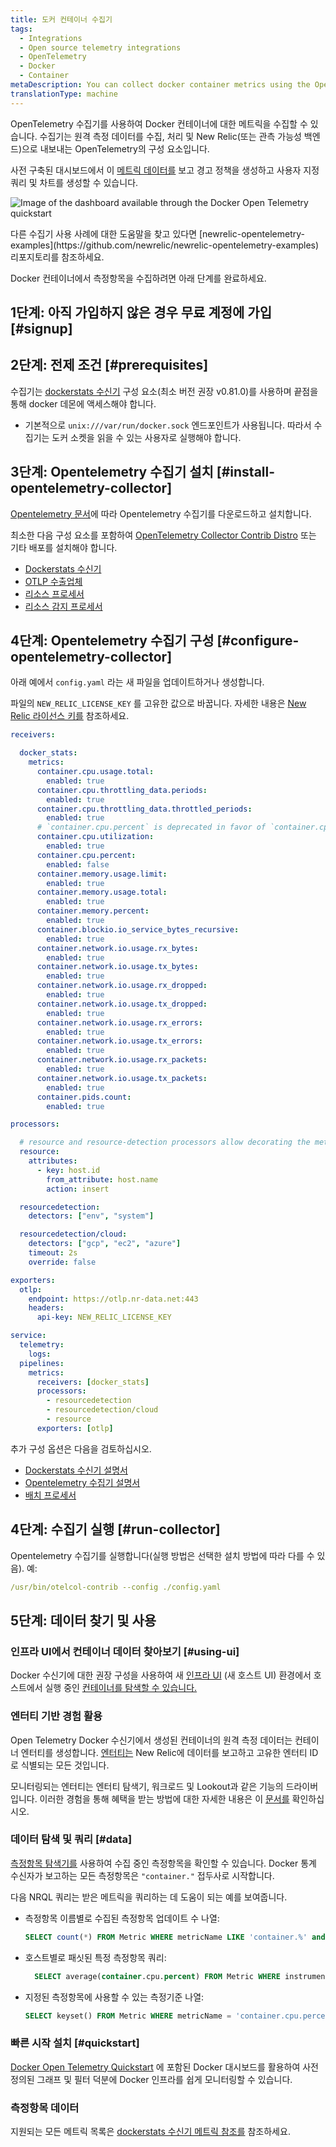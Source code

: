 ```yaml
---
title: 도커 컨테이너 수집기
tags:
  - Integrations
  - Open source telemetry integrations
  - OpenTelemetry
  - Docker
  - Container
metaDescription: You can collect docker container metrics using the OpenTelemetry collector.
translationType: machine
---
```



OpenTelemetry 수집기를 사용하여 Docker 컨테이너에 대한 메트릭을 수집할 수 있습니다. 수집기는 원격 측정 데이터를 수집, 처리 및 New Relic(또는 관측 가능성 백엔드)으로 내보내는 OpenTelemetry의 구성 요소입니다.

사전 구축된 대시보드에서 이 [메트릭 데이터를](#data) 보고 경고 정책을 생성하고 사용자 지정 쿼리 및 차트를 생성할 수 있습니다.

<img
  title="Docker Open Telemetry quickstart dashboard"
  alt="Image of the dashboard available through the Docker Open Telemetry quickstart"
  src={infrastructureDockerOTELDashboard}
/>

<Callout variant="tip">
  다른 수집기 사용 사례에 대한 도움말을 찾고 있다면 [newrelic-opentelemetry-examples](https://github.com/newrelic/newrelic-opentelemetry-examples) 리포지토리를 참조하세요.
</Callout>

Docker 컨테이너에서 측정항목을 수집하려면 아래 단계를 완료하세요.

## 1단계: 아직 가입하지 않은 경우 무료 계정에 가입 [#signup]

<InlineSignup/>

## 2단계: 전제 조건 [#prerequisites]

수집기는 [dockerstats 수신기](https://github.com/open-telemetry/opentelemetry-collector-contrib/tree/main/receiver/dockerstatsreceiver) 구성 요소(최소 버전 권장 v0.81.0)를 사용하며 끝점을 통해 docker 데몬에 액세스해야 합니다.

* 기본적으로 `unix:///var/run/docker.sock` 엔드포인트가 사용됩니다. 따라서 수집기는 도커 소켓을 읽을 수 있는 사용자로 실행해야 합니다.

## 3단계: Opentelemetry 수집기 설치 [#install-opentelemetry-collector]

[Opentelemetry 문서](https://opentelemetry.io/docs/collector/getting-started/)에 따라 Opentelemetry 수집기를 다운로드하고 설치합니다.

최소한 다음 구성 요소를 포함하여 [OpenTelemetry Collector Contrib Distro](https://github.com/open-telemetry/opentelemetry-collector-releases/tree/main/distributions/otelcol-contrib) 또는 기타 배포를 설치해야 합니다.

* [Dockerstats 수신기](https://github.com/open-telemetry/opentelemetry-collector-contrib/tree/main/receiver/dockerstatsreceiver)
* [OTLP 수출업체](https://pkg.go.dev/go.opentelemetry.io/collector/exporter/otlpexporter)
* [리소스 프로세서](https://github.com/open-telemetry/opentelemetry-collector-contrib/blob/main/processor/resourceprocessor/README.md)
* [리소스 감지 프로세서](https://github.com/open-telemetry/opentelemetry-collector-contrib/blob/main/processor/resourcedetectionprocessor/README.md)

## 4단계: Opentelemetry 수집기 구성 [#configure-opentelemetry-collector]

아래 예에서 `config.yaml` 라는 새 파일을 업데이트하거나 생성합니다.

파일의 `NEW_RELIC_LICENSE_KEY` 를 고유한 값으로 바꿉니다. 자세한 내용은 [New Relic 라이선스 키를](/docs/apis/intro-apis/new-relic-api-keys/#license-key) 참조하세요.

```yaml
receivers:

  docker_stats:
    metrics:
      container.cpu.usage.total:
        enabled: true
      container.cpu.throttling_data.periods:
        enabled: true
      container.cpu.throttling_data.throttled_periods:
        enabled: true
      # `container.cpu.percent` is deprecated in favor of `container.cpu.utilization` in opentelemetry-collector-contrib v0.79.0
      container.cpu.utilization:
        enabled: true
      container.cpu.percent:
        enabled: false
      container.memory.usage.limit:
        enabled: true
      container.memory.usage.total:
        enabled: true
      container.memory.percent:
        enabled: true
      container.blockio.io_service_bytes_recursive:
        enabled: true
      container.network.io.usage.rx_bytes:
        enabled: true
      container.network.io.usage.tx_bytes:
        enabled: true
      container.network.io.usage.rx_dropped:
        enabled: true
      container.network.io.usage.tx_dropped:
        enabled: true
      container.network.io.usage.rx_errors:
        enabled: true
      container.network.io.usage.tx_errors:
        enabled: true
      container.network.io.usage.rx_packets:
        enabled: true
      container.network.io.usage.tx_packets:
        enabled: true
      container.pids.count:
        enabled: true

processors:

  # resource and resource-detection processors allow decorating the metrics with host attributes
  resource:
    attributes:
      - key: host.id
        from_attribute: host.name
        action: insert

  resourcedetection:
    detectors: ["env", "system"]

  resourcedetection/cloud:
    detectors: ["gcp", "ec2", "azure"]
    timeout: 2s
    override: false

exporters:
  otlp:
    endpoint: https://otlp.nr-data.net:443
    headers:
      api-key: NEW_RELIC_LICENSE_KEY

service:
  telemetry:
    logs:
  pipelines:
    metrics:
      receivers: [docker_stats]
      processors:
        - resourcedetection
        - resourcedetection/cloud
        - resource
      exporters: [otlp]
```

추가 구성 옵션은 다음을 검토하십시오.

* [Dockerstats 수신기 설명서](https://github.com/open-telemetry/opentelemetry-collector-contrib/tree/main/receiver/dockerstatsreceiver#configuration)
* [Opentelemetry 수집기 설명서](https://opentelemetry.io/docs/collector/configuration/)
* [배치 프로세서](https://github.com/open-telemetry/opentelemetry-collector/blob/main/processor/batchprocessor/README.md)

## 4단계: 수집기 실행 [#run-collector]

Opentelemetry 수집기를 실행합니다(실행 방법은 선택한 설치 방법에 따라 다를 수 있음). 예:

```yaml
/usr/bin/otelcol-contrib --config ./config.yaml
```

## 5단계: 데이터 찾기 및 사용

### 인프라 UI에서 컨테이너 데이터 찾아보기 [#using-ui]

Docker 수신기에 대한 권장 구성을 사용하여 새 [인프라 UI](/docs/infrastructure/infrastructure-ui-pages/infrastructure-ui-entities#access-new-ui) (새 호스트 UI) 환경에서 호스트에서 실행 중인 [컨테이너를 탐색할 수 있습니다.](/docs/infrastructure/infrastructure-ui-pages/hosts-new-view/#containers)

### 엔터티 기반 경험 활용

Open Telemetry Docker 수신기에서 생성된 컨테이너의 원격 측정 데이터는 컨테이너 엔터티를 생성합니다. [엔터티는](/docs/new-relic-solutions/new-relic-one/core-concepts/what-entity-new-relic/) New Relic에 데이터를 보고하고 고유한 엔터티 ID로 식별되는 모든 것입니다.

모니터링되는 엔터티는 엔터티 탐색기, 워크로드 및 Lookout과 같은 기능의 드라이버입니다. 이러한 경험을 통해 혜택을 받는 방법에 대한 자세한 내용은 이 [문서를](/docs/new-relic-solutions/new-relic-one/core-concepts/new-relic-explorer-view-performance-across-apps-services-hosts/) 확인하십시오.

### 데이터 탐색 및 쿼리 [#data]

[측정항목 탐색기를](/docs/query-your-data/explore-query-data/browse-data/introduction-data-explorer) 사용하여 수집 중인 측정항목을 확인할 수 있습니다. Docker 통계 수신자가 보고하는 모든 측정항목은 `"container."` 접두사로 시작합니다.

다음 NRQL 쿼리는 받은 메트릭을 쿼리하는 데 도움이 되는 예를 보여줍니다.

* 측정항목 이름별로 수집된 측정항목 업데이트 수 나열:

  ```sql
  SELECT count(*) FROM Metric WHERE metricName LIKE 'container.%' and instrumentation.provider='opentelemetry' facet metricName LIMIT max
  ```

* 호스트별로 패싯된 특정 측정항목 쿼리:

  ```sql
    SELECT average(container.cpu.percent) FROM Metric WHERE instrumentation.provider='opentelemetry' FACET host.name TIMESERIES
  ```

* 지정된 측정항목에 사용할 수 있는 측정기준 나열:

  ```sql
  SELECT keyset() FROM Metric WHERE metricName = 'container.cpu.percent'
  ```

### 빠른 시작 설치 [#quickstart]

[Docker Open Telemetry Quickstart](https://newrelic.com/instant-observability/docker-otel) 에 포함된 Docker 대시보드를 활용하여 사전 정의된 그래프 및 필터 덕분에 Docker 인프라를 쉽게 모니터링할 수 있습니다.

### 측정항목 데이터

지원되는 모든 메트릭 목록은 [dockerstats 수신기 메트릭 참조를](https://github.com/open-telemetry/opentelemetry-collector-contrib/blob/main/receiver/dockerstatsreceiver/documentation.md) 참조하세요.